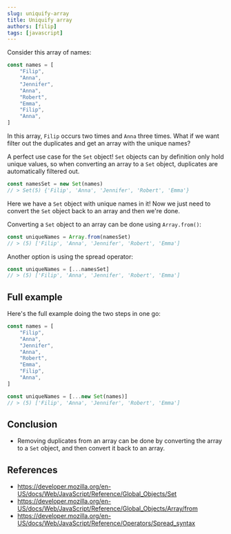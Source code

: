 ```yaml
---
slug: uniquify-array
title: Uniquify array
authors: [filip]
tags: [javascript]
---
```


Consider this array of names:

```js
const names = [
	"Filip",
	"Anna",
	"Jennifer",
	"Anna",
	"Robert",
	"Emma",
	"Filip",
	"Anna",
]
```

In this array, `Filip` occurs two times and `Anna` three times. What if we want filter out the duplicates and get an array with the unique names?

<!-- truncate -->

A perfect use case for the `Set` object! `Set` objects can by definition only hold unique values, so when converting an array to a `Set` object, duplicates are automatically filtered out.

```js
const namesSet = new Set(names)
// > Set(5) {'Filip', 'Anna', 'Jennifer', 'Robert', 'Emma'}
```

Here we have a `Set` object with unique names in it! Now we just need to convert the `Set` object back to an array and then we're done.

Converting a `Set` object to an array can be done using `Array.from()`:

```js
const uniqueNames = Array.from(namesSet)
// > (5) ['Filip', 'Anna', 'Jennifer', 'Robert', 'Emma']
```

Another option is using the spread operator:

```js
const uniqueNames = [...namesSet]
// > (5) ['Filip', 'Anna', 'Jennifer', 'Robert', 'Emma']
```

## Full example

Here's the full example doing the two steps in one go:

```js
const names = [
	"Filip",
	"Anna",
	"Jennifer",
	"Anna",
	"Robert",
	"Emma",
	"Filip",
	"Anna",
]

const uniqueNames = [...new Set(names)]
// > (5) ['Filip', 'Anna', 'Jennifer', 'Robert', 'Emma']
```

## Conclusion

- Removing duplicates from an array can be done by converting the array to a `Set` object, and then convert it back to an array.

## References

- https://developer.mozilla.org/en-US/docs/Web/JavaScript/Reference/Global_Objects/Set
- https://developer.mozilla.org/en-US/docs/Web/JavaScript/Reference/Global_Objects/Array/from
- https://developer.mozilla.org/en-US/docs/Web/JavaScript/Reference/Operators/Spread_syntax
